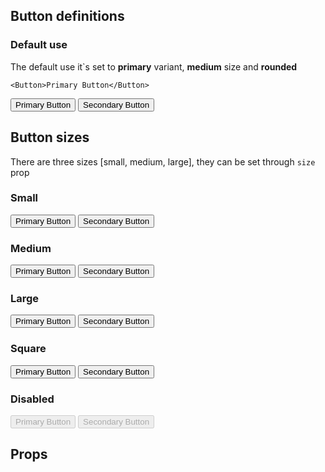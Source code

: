 


<Meta title="Atoms|Button" component={Button} />

## Button definitions

### Default use

The default use it`s set to **primary** variant, **medium** size and **rounded**

`<Button>Primary Button</Button>`

<Preview>
  <Story name="Default">
    <Grid columns={3}>
      <Button variant="primary">Primary Button</Button>
      <Button variant="secondary">Secondary Button</Button>
    </Grid>
  </Story>
</Preview>

## Button sizes

There are three sizes [small, medium, large], they can be set through `size` prop

### Small

<Preview>
  <Story name="Small">
    <Grid columns={3}>
      <Button size="small" variant="primary">
        Primary Button
      </Button>
      <Button size="small" variant="secondary">
        Secondary Button
      </Button>
    </Grid>
  </Story>
</Preview>

### Medium

<Preview>
  <Story name="Medium">
    <Grid columns={3}>
      <Button size="medium" variant="primary">
        Primary Button
      </Button>
      <Button size="medium" variant="secondary">
        Secondary Button
      </Button>
    </Grid>
  </Story>
</Preview>

### Large

<Preview>
  <Story name="Large">
    <Grid columns={3}>
      <Button size="large" variant="primary">
        Primary Button
      </Button>
      <Button size="large" variant="secondary">
        Secondary Button
      </Button>
    </Grid>
  </Story>
</Preview>

### Square

<Preview>
  <Story name="Square">
    <Grid columns={3}>
      <Button variant="primary" rounded={false}>
        Primary Button
      </Button>
      <Button variant="secondary" rounded={false}>
        Secondary Button
      </Button>
    </Grid>
  </Story>
</Preview>

### Disabled

<Preview>
  <Story name="Disabled">
    <Grid columns={3}>
      <Button variant="primary" disabled>
        Primary Button
      </Button>
      <Button variant="secondary" disabled>
        Secondary Button
      </Button>
    </Grid>
  </Story>
</Preview>

## Props

<Props of={Button} />
